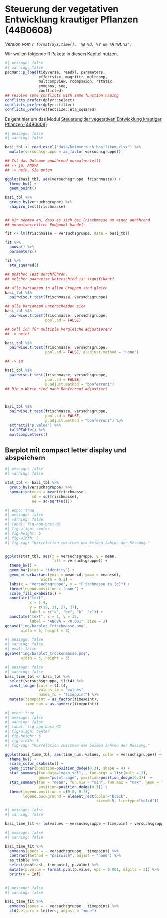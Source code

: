 # Steuerung der vegetativen Entwicklung krautiger Pflanzen (44B0608) {#sec-app-basilikum}

*Version vom `r format(Sys.time(), '%B %d, %Y um %H:%M:%S')`*

Wir wollen folgende R Pakete in diesem Kapitel nutzen.

```r
#| message: false
#| warning: false
pacman::p_load(tidyverse, readxl, parameters,
               effectsize, magrittr, multcomp,
               multcompView, rcompanion, rstatix,
               emmeans, see,
               conflicted)
## resolve some conflicts with same function naming
conflicts_prefer(dplyr::select)
conflicts_prefer(dplyr::filter)
conflicts_prefer(effectsize::eta_squared)
```

Es geht hier um das Modul [Steuerung der vegetativen Entwicklung krautiger Pflanzen (44B0608)](https://www.hs-osnabrueck.de/module/44b0608/)


```r
#| message: false
#| warning: false

basi_tbl <- read_excel("data/keimversuch_basilikum.xlsx") %>% 
  mutate(versuchsgruppe = as_factor(versuchsgruppe))

## Ist das Outcome annährend normalverteilt
## -> ja, ANOVA
## -> nein, Sie unten

ggplot(basi_tbl, aes(versuchsgruppe, frischmasse)) +
  theme_bw() +
  geom_point()

basi_tbl %>%
  group_by(versuchsgruppe) %>%
  shapiro_test(frischmasse)


## Wir nehmen an, dass es sich bei Frischmasse um einen annährend
## normalverteilten Endpunkt handelt.

fit <- lm(frischmasse ~ versuchsgruppe, data = basi_tbl)

fit %>% 
  anova() %>% 
  parameters()

fit %>% 
  eta_squared()

## posthoc Test durchführen. 
## Welcher paarweise Unterschied ist signifikant?

## alle Varianzen in allen Gruppen sind gleich
basi_tbl %$%
  pairwise.t.test(frischmasse, versuchsgruppe)

## alle Varianzen unterscheiden sich
basi_tbl %$%
  pairwise.t.test(frischmasse, versuchsgruppe,
                  pool.sd = FALSE)

## Soll ich für multiple Vergleiche adjustieren?
## -> nein!

basi_tbl %$%
  pairwise.t.test(frischmasse, versuchsgruppe,
                  pool.sd = FALSE, p.adjust.method = "none")

## -> ja

basi_tbl %$%
  pairwise.t.test(frischmasse, versuchsgruppe,
                  pool.sd = FALSE, 
                  p.adjust.method = "bonferroni")
## Die p-Werte sind nach Bonferroni adjustiert



basi_tbl %$%
  pairwise.t.test(frischmasse, versuchsgruppe,
                  pool.sd = FALSE, 
                  p.adjust.method = "bonferroni") %>% 
  extract2("p.value") %>% 
  fullPTable() %>% 
  multcompLetters()
```

## Barplot mit compact letter display und abspeichern

```r
#| message: false
#| warning: false

stat_tbl <- basi_tbl %>% 
  group_by(versuchsgruppe) %>% 
  summarise(mean = mean(frischmasse),
            sd = sd(frischmasse),
            se = sd/sqrt(n()))
```


```r
#| echo: true
#| message: false
#| warning: false
#| label: fig-app-basi-01
#| fig-align: center
#| fig-height: 5
#| fig-width: 5
#| fig-cap: "Korrelation zwischen den beiden Jahren der Messung."


ggplot(stat_tbl, aes(x = versuchsgruppe, y = mean, 
                     fill = versuchsgruppe)) + 
  theme_bw() +
  geom_bar(stat = "identity") +
  geom_errorbar(aes(ymin = mean-sd, ymax = mean+sd),
                width = 0.2) +
  labs(x = "Versuchsgruppe", y = "Frischmasse in [g]") +
  theme(legend.position = "none") +
  scale_fill_okabeito() +
  annotate("text", 
           x = 1:4, 
           y = c(19, 31, 27, 37), 
           label = c("a", "bc", "b", "c")) +
  annotate("text", x = 1, y = 35,
           label = "ANOVA = <0.001", size = 3)
ggsave("img/barplot_frischmasse.png", 
       width = 5, height = 3)
```


```r
#| message: false
#| warning: false
#| eval: false
ggsave("img/barplot_trockenmasse.png", 
       width = 5, height = 3)

```


```r
#| message: false
#| warning: false
basi_time_tbl <- basi_tbl %>% 
  select(versuchsgruppe, t1:t4) %>% 
  pivot_longer(cols = t1:t4,
               values_to = "values",
               names_to = "timepoint") %>% 
  mutate(timepoint = as_factor(timepoint),
         time_num = as.numeric(timepoint))
```


```r
#| echo: true
#| message: false
#| warning: false
#| label: fig-app-basi-02
#| fig-align: center
#| fig-height: 5
#| fig-width: 5
#| fig-cap: "Korrelation zwischen den beiden Jahren der Messung."

ggplot(basi_time_tbl, aes(time_num, values, color = versuchsgruppe)) +
  theme_bw() +
  scale_color_okabeito() +
  geom_jitter(position=position_dodge(0.3), shape = 4) +
  stat_summary(fun.data="mean_sdl", , fun.args = list(mult = 1), 
               geom="pointrange", position=position_dodge(0.3))  +
  stat_summary(fun = "mean", fun.min = "min", fun.max = "max", geom = "line",
               position=position_dodge(0.3)) +
  theme(legend.position = c(0.8, 0.2),
        legend.background = element_rect(color="black", 
                                         size=0.5, linetype="solid"))
```



```r
#| message: false
#| warning: false

basi_time_fit <- lm(values ~ versuchsgruppe + timepoint + versuchsgruppe:timepoint, basi_time_tbl)

```


```r
#| message: false
#| warning: false

basi_time_fit %>% 
  emmeans(specs = ~ versuchsgruppe | timepoint) %>% 
  contrast(method = "pairwise", adjust = "none") %>% 
  as_tibble %>% 
  select(contrast, timepoint, p.value) %>% 
  mutate(p.value = format.pval(p.value, eps = 0.001, digits = 2)) %>% 
  print(n = Inf)
  
```

```r
#| message: false
#| warning: false

basi_time_fit %>% 
  emmeans(specs = ~ versuchsgruppe | timepoint) %>%
  cld(Letters = letters, adjust = "none") 

```


